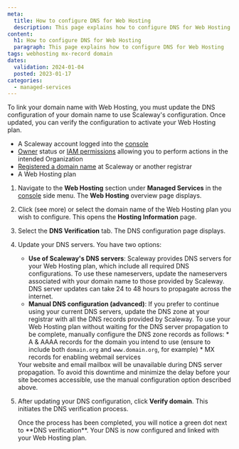 ```yaml
---
meta:
  title: How to configure DNS for Web Hosting
  description: This page explains how to configure DNS for Web Hosting
content:
  h1: How to configure DNS for Web Hosting
  paragraph: This page explains how to configure DNS for Web Hosting
tags: webhosting mx-record domain
dates:
  validation: 2024-01-04
  posted: 2023-01-17
categories:
  - managed-services
---
```


To link your domain name with Web Hosting, you must update the DNS configuration of your domain name to use Scaleway's configuration. Once updated, you can verify the configuration to activate your Web Hosting plan.

<Macro id="requirements" />

- A Scaleway account logged into the [console](https://console.scaleway.com)
- [Owner](/identity-and-access-management/iam/concepts/#owner) status or [IAM permissions](/identity-and-access-management/iam/concepts/#permission) allowing you to perform actions in the intended Organization
- [Registered a domain name](/network/domains-and-dns/how-to/register-internal-domain/) at Scaleway or another registrar
- A Web Hosting plan

1. Navigate to the **Web Hosting** section under **Managed Services** in the [console](https://console.scaleway.com/) side menu. The **Web Hosting** overview page displays.
2. Click <Icon name="seeMore" /> (see more) or select the domain name of the Web Hosting plan you wish to configure. This opens the **Hosting Information** page.
3. Select the **DNS Verification** tab. The DNS configuration page displays.
4. Update your DNS servers. You have two options:
    - **Use of Scaleway's DNS servers**:
        Scaleway provides DNS servers for your Web Hosting plan, which include all required DNS configurations. To use these nameservers, update the nameservers associated with your domain name to those provided by Scaleway.
        <Message type="note">
          DNS server updates can take 24 to 48 hours to propagate across the internet.
        </Message>
    - **Manual DNS configuration (advanced)**:
        If you prefer to continue using your current DNS servers, update the DNS zone at your registrar with all the DNS records provided by Scaleway.
        <Message type="tip">
          To use your Web Hosting plan without waiting for the DNS server propagation to be complete, manually configure the DNS zone records as follows:
          * A & AAAA records for the domain you intend to use (ensure to include both `domain.org` and `www.domain.org`, for example)
          * MX records for enabling webmail services
        </Message>
    <Message type="important">
      Your website and email mailbox will be unavailable during DNS server propagation. To avoid this downtime and minimize the delay before your site becomes accessible, use the manual configuration option described above.
    </Message>
5. After updating your DNS configuration, click **Verify domain**. This initiates the DNS verification process.

    <Lightbox src="scaleway-dns-verification.webp" alt="" />
    Once the process has been completed, you will notice a green dot next to **DNS verification**. Your DNS is now configured and linked with your Web Hosting plan.


